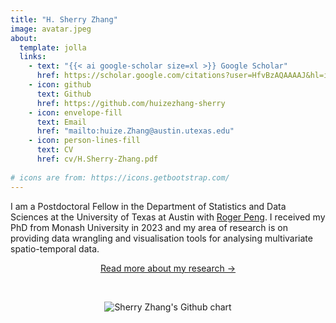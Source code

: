 ```yaml
---
title: "H. Sherry Zhang"
image: avatar.jpeg
about: 
  template: jolla
  links: 
    - text: "{{< ai google-scholar size=xl >}} Google Scholar"
      href: https://scholar.google.com/citations?user=HfvBzAQAAAAJ&hl=it
    - icon: github
      text: Github
      href: https://github.com/huizezhang-sherry
    - icon: envelope-fill
      text: Email
      href: "mailto:huize.Zhang@austin.utexas.edu"
    - icon: person-lines-fill
      text: CV
      href: cv/H.Sherry-Zhang.pdf
    
# icons are from: https://icons.getbootstrap.com/
---
```


I am a Postdoctoral Fellow in the Department of Statistics and Data Sciences at the University of Texas at Austin with [Roger Peng](https://rdpeng.org/). I received my PhD from Monash University in 2023 and my area of research is on providing data wrangling and visualisation tools for analysing multivariate spatio-temporal data.


<center class="readmore">[Read more about my research &rarr;](research/index.html)</center>



<br>

<!--# supervised by Di Cook, Patricia Menéndez, Ursula Laa, and Nicolas Langrené.  -->

<!-- One of my projects, [ferrn](https://github.com/huizezhang-sherry/ferrn), focuses on creating diagnostic plots to understand the optimisers in projection pursuit, a multivariate dimension reduction method. I have also been working on a spatio-temporal data class, [cubble](https://github.com/huizezhang-sherry/cubble) (cubical-tibble), to help with data wrangling and making glyph maps. -->

<center><img src="https://ghchart.rshah.org/huizezhang-sherry" alt="Sherry Zhang&apos;s Github chart"/></center>
